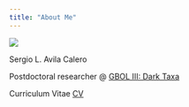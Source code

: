 ```yaml
---
title: "About Me"
---
```


![](pictures/logo.png)

Sergio L. Avila Calero

Postdoctoral researcher @ [GBOL III: Dark Taxa](https://www.zfmk.de/de/forschung/projekte/gbol-iii-dark-taxa)

Curriculum Vitae [CV](cv/cv.html)


